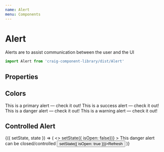 ```yaml
---
name: Alert
menu: Components
---
```



# Alert

Alerts are to assist communication between the user and the UI


```javascript
import Alert from 'craig-component-library/dist/Alert'
```

## Properties

<PropsTable of={Alert} />

## Colors

<Playground>
  <Alert color="primary">This is a primary alert — check it out!</Alert>
  <Alert color="success">This is a success alert — check it out!</Alert>
  <Alert color="danger">This is a danger alert — check it out!</Alert>
  <Alert color="warning">This is a warning alert — check it out!</Alert>
</Playground>

## Controlled Alert

<Playground>
  <Component
    initialState={{
      isOpen: true
    }}
  >
    {({ setState, state }) => (
      <>
        <Alert
          color="danger"
          isOpen={state.isOpen}
          onClose={() => setState({ isOpen: false})}
        >
          This danger alert can be closed/controlled
        </Alert>
        <Button onClick={() => setState({ isOpen: true })}>Refresh</Button>
      </>
    )}
  </Component>
</Playground>
